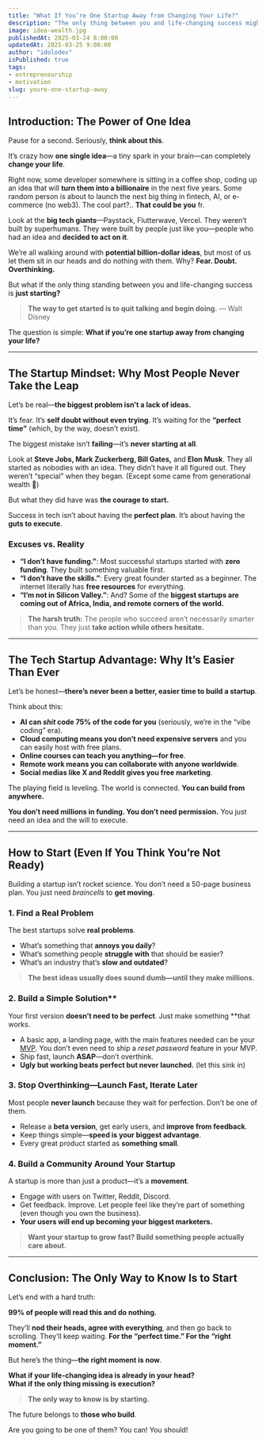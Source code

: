 ```yaml
---
title: "What If You’re One Startup Away from Changing Your Life?"
description: "The only thing between you and life-changing success might be launching your startup. Stop waiting—start building."
image: idea-wealth.jpg
publishedAt: 2025-03-24 8:00:00
updatedAt: 2025-03-25 9:00:00
author: "idolodev"
isPublished: true
tags:
- entrepreneurship
- motivation
slug: youre-one-startup-away
---
```



## Introduction: The Power of One Idea  

Pause for a second. Seriously, **think about this**.  

It’s crazy how **one single idea**—a tiny spark in your brain—can completely **change your life**.  

Right now, some developer somewhere is sitting in a coffee shop, coding up an idea that will **turn them into a billionaire** in the next five years. Some random person is about to launch the next big thing in fintech, AI, or e-commerce (no web3). The cool part?.. **That could be you** fr.

Look at the **big tech giants**—Paystack, Flutterwave, Vercel. They weren’t built by superhumans. They were built by people just like you—people who had an idea and **decided to act on it**.  

We’re all walking around with **potential billion-dollar ideas**, but most of us let them sit in our heads and do nothing with them. Why? **Fear. Doubt. Overthinking.**  

But what if the only thing standing between you and life-changing success is **just starting?**  

> **The way to get started is to quit talking and begin doing.** — Walt Disney  

The question is simple: **What if you’re one startup away from changing your life?**  

---

## The Startup Mindset: Why Most People Never Take the Leap

Let’s be real—**the biggest problem isn’t a lack of ideas.**  

It’s fear. It’s **self doubt without even trying**. It’s waiting for the **“perfect time”** (which, by the way, doesn’t exist).  

The biggest mistake isn’t **failing**—it’s **never starting at all**.  

Look at **Steve Jobs, Mark Zuckerberg, Bill Gates,** and **Elon Musk**. They all started as nobodies with an idea. They didn’t have it all figured out. They weren’t “special” when they began. (Except some came from generational wealth 😬)

But what they did have was **the courage to start.**  

Success in tech isn’t about having the **perfect plan**. It’s about having the **guts to execute**.  

### Excuses vs. Reality

- **“I don’t have funding.”**: Most successful startups started with **zero funding**. They built something valuable first.  
- **“I don’t have the skills.”**: Every great founder started as a beginner. The internet literally has **free resources** for everything.  
- **“I’m not in Silicon Valley.”**: And? Some of the **biggest startups are coming out of Africa, India, and remote corners of the world.**  

> **The harsh truth:** The people who succeed aren’t necessarily smarter than you. They just **take action while others hesitate.**  

---

## The Tech Startup Advantage: Why It’s Easier Than Ever

Let’s be honest—**there’s never been a better, easier time to build a startup**.  

Think about this:  

- **AI can _shit_ code 75% of the code for you** (seriously, we’re in the “vibe coding” era).  
- **Cloud computing means you don’t need expensive servers** and you can easily host with free plans.  
- **Online courses can teach you anything—for free**.  
- **Remote work means you can collaborate with anyone worldwide**.  
- **Social medias like X and Reddit gives you free marketing**.  

The playing field is leveling. The world is connected. **You can build from anywhere.**  

**You don’t need millions in funding. You don’t need permission.** You just need an idea and the will to execute.  


---

## How to Start (Even If You Think You’re Not Ready)

Building a startup isn’t rocket science. You don’t need a 50-page business plan. You just need _braincells_ to **get moving**.  

### 1. Find a Real Problem
The best startups solve **real problems**.  

- What’s something that **annoys you daily**?  
- What’s something people **struggle with** that should be easier?  
- What’s an industry that’s **slow and outdated**?  

> **The best ideas usually does sound dumb—until they make millions.**  

### 2. Build a Simple Solution**  
Your first version **doesn’t need to be perfect**. Just make something **that works.  

- A basic app, a landing page, with the main features needed can be your [MVP](https://www.productplan.com/glossary/minimum-viable-product/). You don’t even need to ship a _reset password_ feature in your MVP.
- Ship fast, launch **ASAP**—don’t overthink.  
- **Ugly but working beats perfect but never launched.**  (let this sink in)

### 3. Stop Overthinking—Launch Fast, Iterate Later
Most people **never launch** because they wait for perfection. Don’t be one of them.  

- Release a **beta version**, get early users, and **improve from feedback**.  
- Keep things simple—**speed is your biggest advantage**.  
- Every great product started as **something small**.  

### 4. Build a Community Around Your Startup
A startup is more than just a product—it’s a **movement**.  

- Engage with users on Twitter, Reddit, Discord.  
- Get feedback. Improve. Let people feel like they’re part of something (even though you own the business).
- **Your users will end up becoming your biggest marketers.**  

> **Want your startup to grow fast? Build something people actually care about.**  

---

## Conclusion: The Only Way to Know Is to Start

Let’s end with a hard truth:  

**99% of people will read this and do nothing.**  

They’ll **nod their heads, agree with everything**, and then go back to scrolling. They’ll keep waiting. **For the “perfect time.” For the “right moment.”**  

But here’s the thing—**the right moment is now**.  

**What if your life-changing idea is already in your head?**  
**What if the only thing missing is execution?**  

> **The only way to know is by starting.**  

The future belongs to **those who build**.  

Are you going to be one of them? You can! You should!